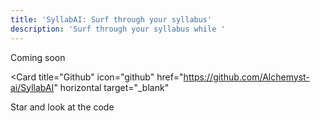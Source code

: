 ```yaml
---
title: 'SyllabAI: Surf through your syllabus'
description: 'Surf through your syllabus while '
---
```

Coming soon

<Card
    title="Github"
    icon="github"
    href="https://github.com/Alchemyst-ai/SyllabAI"
    horizontal
    target="_blank"
>
  Star and look at the code
</Card>